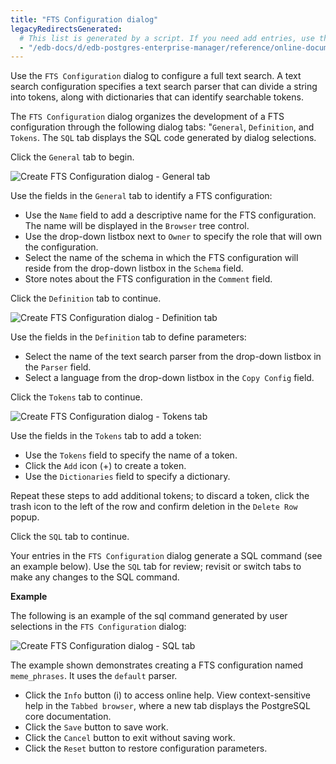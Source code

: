 ```yaml
---
title: "FTS Configuration dialog"
legacyRedirectsGenerated:
  # This list is generated by a script. If you need add entries, use the `legacyRedirects` key.
  - "/edb-docs/d/edb-postgres-enterprise-manager/reference/online-documentation/8.0/fts_configuration_dialog.html"
---
```


<div id="fts_configuration_dialog" class="registered_link"></div>

Use the `FTS Configuration` dialog to configure a full text search. A text search configuration specifies a text search parser that can divide a string into tokens, along with dictionaries that can identify searchable tokens.

The `FTS Configuration` dialog organizes the development of a FTS configuration through the following dialog tabs: "`General`, `Definition`, and `Tokens`. The `SQL` tab displays the SQL code generated by dialog selections.

Click the `General` tab to begin.

![Create FTS Configuration dialog - General tab](../../images/fts_configuration_general.png)

Use the fields in the `General` tab to identify a FTS configuration:

-   Use the `Name` field to add a descriptive name for the FTS configuration. The name will be displayed in the `Browser` tree control.
-   Use the drop-down listbox next to `Owner` to specify the role that will own the configuration.
-   Select the name of the schema in which the FTS configuration will reside from the drop-down listbox in the `Schema` field.
-   Store notes about the FTS configuration in the `Comment` field.

Click the `Definition` tab to continue.

![Create FTS Configuration dialog - Definition tab](../../images/fts_configuration_definition.png)

Use the fields in the `Definition` tab to define parameters:

-   Select the name of the text search parser from the drop-down listbox in the `Parser` field.
-   Select a language from the drop-down listbox in the `Copy Config` field.

Click the `Tokens` tab to continue.

![Create FTS Configuration dialog - Tokens tab](../../images/fts_configuration_tokens.png)

Use the fields in the `Tokens` tab to add a token:

-   Use the `Tokens` field to specify the name of a token.
-   Click the `Add` icon (+) to create a token.
-   Use the `Dictionaries` field to specify a dictionary.

Repeat these steps to add additional tokens; to discard a token, click the trash icon to the left of the row and confirm deletion in the `Delete Row` popup.

Click the `SQL` tab to continue.

Your entries in the `FTS Configuration` dialog generate a SQL command (see an example below). Use the `SQL` tab for review; revisit or switch tabs to make any changes to the SQL command.

**Example**

The following is an example of the sql command generated by user selections in the `FTS Configuration` dialog:

![Create FTS Configuration dialog - SQL tab](../../images/fts_configuration_sql.png)

The example shown demonstrates creating a FTS configuration named `meme_phrases`. It uses the `default` parser.

-   Click the `Info` button (i) to access online help. View context-sensitive help in the `Tabbed browser`, where a new tab displays the PostgreSQL core documentation.
-   Click the `Save` button to save work.
-   Click the `Cancel` button to exit without saving work.
-   Click the `Reset` button to restore configuration parameters.
